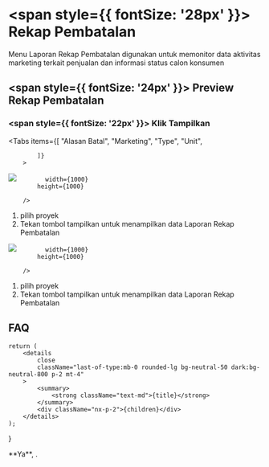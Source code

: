


# <span style={{ fontSize: '28px' }}> Rekap Pembatalan </span>

Menu Laporan Rekap Pembatalan digunakan untuk memonitor data aktivitas marketing terkait penjualan dan informasi status calon konsumen

## <span style={{ fontSize: '24px' }}> Preview Rekap Pembatalan </span>

<Steps>

### <span style={{ fontSize: '22px' }}> Klik Tampilkan </span>

<Tabs
            items={[
                "Alasan Batal",
                "Marketing",
                "Type",
                "Unit",
               
            ]}
        >
<Tab>
<Image
            src={pab1}
            
            width={1000}
            height={1000}
                
        />
 
 1. pilih proyek
 2. Tekan tombol tampilkan untuk menampilkan data Laporan Rekap Pembatalan
</Tab>

<Tab>
<Image
            src={pt1}
            
            width={1000}
            height={1000}
                
        />
 
 1. pilih proyek
 2. Tekan tombol tampilkan untuk menampilkan data Laporan Rekap Pembatalan
</Tab>
 </Tabs>

 </Steps>

## FAQ

    return (
        <details
            close
            className="last-of-type:mb-0 rounded-lg bg-neutral-50 dark:bg-neutral-800 p-2 mt-4"
        >
            <summary>
                <strong className="text-md">{title}</strong>
            </summary>
            <div className="nx-p-2">{children}</div>
        </details>
    );
}

<FAQBox title="Bagaimana cara mengupdate laporan Rekap Pembatalan ?">
  **Ya**, . 
  
</FAQBox>
